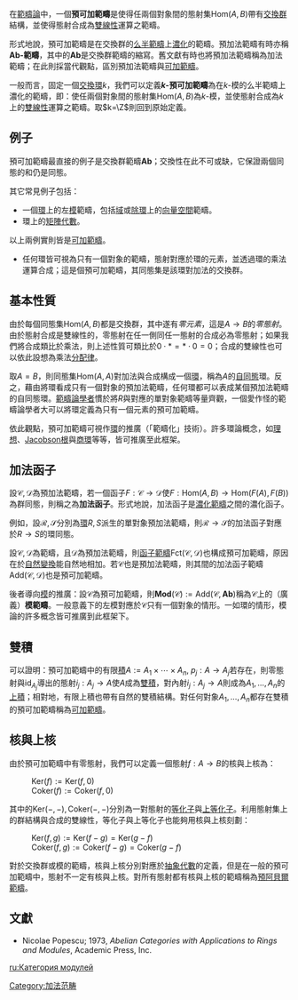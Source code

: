 在[[範疇論|範疇論]]中，一個'''預可加範疇'''是使得任兩個對象間的態射集<math>\mathrm{Hom}(A,B)</math>帶有[[交換群|交換群]]結構，並使得態射合成為[[双线性映射|雙線性]]運算之範疇。

形式地說，預可加範疇是在交換群的[[么半範疇|么半範疇]]上[[濃化_(範疇)|濃化]]的範疇。預加法範疇有時亦稱'''Ab-範疇'''，其中的'''Ab'''是交換群範疇的縮寫。舊文獻有時也將預加法範疇稱為加法範疇；在此則採當代觀點，區別預加法範疇與[[可加範疇|可加範疇]]。

一般而言，固定一個[[交換環|交換環]]<math>k</math>，我們可以定義'''<math>k</math>-預可加範疇'''為在<math>k</math>-模的么半範疇上濃化的範疇，即：使任兩個對象間的態射集<math>\mathrm{Hom}(A,B)</math>為<math>k</math>-模，並使態射合成為<math>k</math>上的[[双线性映射|雙線性]]運算之範疇。取<math>k=\Z</math>則回到原始定義。

==例子==
預可加範疇最直接的例子是交換群範疇'''Ab'''；交換性在此不可或缺，它保證兩個同態的和仍是同態。

其它常見例子包括：
* 一個[[环_(代数)|環]]上的左[[模|模]]範疇，包括[[体_(数学)|域]]或[[除環|除環]]上的[[向量空間|向量空間]]範疇。
* 環上的[[矩陣|矩陣]][[交換環上的代數|代數]]。

以上兩例實則皆是[[可加範疇|可加範疇]]。

* 任何環皆可視為只有一個對象的範疇，態射對應於環的元素，並透過環的乘法運算合成；這是個預可加範疇，其同態集是該環對加法的交換群。

==基本性質==
由於每個同態集<math>\mathrm{Hom}(A,B)</math>都是交換群，其中遂有''零元素''，這是<math>A \to B</math>的''零態射''。由於態射合成是雙線性的，零態射在任一側同任一態射的合成必為零態射；如果我們將合成類比於乘法，則上述性質可類比於<math>0 \cdot * = * \cdot 0 = 0</math>；合成的雙線性也可以依此設想為乘法[[分配律|分配律]]。

取<math>A=B</math>，則同態集<math>\mathrm{Hom}(A,A)</math>對加法與合成構成一個[[环_(代数)|環]]，稱為<math>A</math>的[[自同態|自同態]]環。反之，藉由將環看成只有一個對象的預加法範疇，任何環都可以表成某個預加法範疇的自同態環。[[範疇論|範疇論]][[學者|學者]]慣於將<math>R</math>與對應的單對象範疇等量齊觀，一個愛作怪的範疇論學者大可以將環定義為只有一個元素的預可加範疇。

依此觀點，預可加範疇可視作[[环_(代数)|環]]的推廣（「範疇化」技術）。許多環論概念，如[[理想_(环论)|理想]]、[[Jacobson根|Jacobson根]]與[[商環|商環]]等等，皆可推廣至此框架。

==加法函子==
設<math>\mathcal{C}, \mathcal{D}</math>為預加法範疇，若一個函子<math>F: \mathcal{C} \to \mathcal{D}</math>使<math>F: \mathrm{Hom}(A,B) \to \mathrm{Hom}(F(A),F(B))</math>為群同態，則稱之為'''加法函子'''。形式地說，加法函子是[[濃化範疇|濃化範疇]]之間的濃化函子。

例如，設<math>\mathcal{R}, \mathcal{S}</math>分別為[[环_(代数)|環]]<math>R, S</math>派生的單對象預加法範疇，則<math>\mathcal{R} \to \mathcal{S}</math>的加法函子對應於<math>R \to S</math>的環同態。

設<math>\mathcal{C}, \mathcal{D}</math>為範疇，且<math>\mathcal{D}</math>為預加法範疇，則[[函子範疇|函子範疇]]<math>\mathrm{Fct}(\mathcal{C},\mathcal{D})</math>也構成預可加範疇，原因在於[[自然變換|自然變換]]能自然地相加。若<math>\mathcal{C}</math>也是預加法範疇，則其間的加法函子範疇<math>\mathrm{Add}(\mathcal{C},\mathcal{D})</math>也是預可加範疇。

後者導向[[模|模]]的推廣：設<math>\mathcal{C}</math>為預可加範疇，則<math>\mathbf{Mod}(\mathcal{C}) := \mathrm{Add}(\mathcal{C},\mathbf{Ab})</math>稱為<math>\mathcal{C}</math>上的（廣義）'''模範疇'''。一般意義下的左模對應於<math>\mathcal{C}</math>只有一個對象的情形。一如環的情形，模論的許多概念皆可推廣到此框架下。

==雙積==
可以證明：預可加範疇中的有限[[積_(範疇論)|積]]<math>A := A_1 \times \cdots \times A_n,\; p_j: A \to A_j</math>若存在，則零態射與<math>\mathrm{id}_{A_j}</math>導出的態射<math>i_j: A_j \to A</math>使<math>A</math>成為[[雙積|雙積]]，對內射<math>i_j: A_j \to A</math>則成為<math>A_1, \ldots, A_n</math>的[[上積|上積]]；相對地，有限上積也帶有自然的雙積結構。對任何對象<math>A_1, \ldots, A_n</math>都存在雙積的預可加範疇稱為[[可加範疇|可加範疇]]。

==核與上核==
由於預可加範疇中有零態射，我們可以定義一個態射<math>f: A \to B</math>的核與上核為：
: <math>\mathrm{Ker}(f) := \mathrm{Ker}(f,0)  </math>
: <math>\mathrm{Coker}(f) := \mathrm{Coker}(f,0) </math>

其中的<math>\mathrm{Ker}(-,-), \mathrm{Coker}(-,-)</math>分別為一對態射的[[等化子|等化子]]與[[上等化子|上等化子]]。利用態射集上的群結構與合成的雙線性，等化子與上等化子也能夠用核與上核刻劃：
: <math>\mathrm{Ker}(f,g) := \mathrm{Ker}(f-g) = \mathrm{Ker}(g-f) </math>
: <math>\mathrm{Coker}(f,g) := \mathrm{Coker}(f-g) = \mathrm{Coker}(g-f)</math>

對於交換群或模的範疇，核與上核分別對應於[[抽象代數|抽象代數]]的定義，但是在一般的預可加範疇中，態射不一定有核與上核。對所有態射都有核與上核的範疇稱為[[預阿貝爾範疇|預阿貝爾範疇]]。

==文獻==
* Nicolae Popescu; 1973, ''Abelian Categories with Applications to Rings and Modules'', Academic Press, Inc.

{{範疇論}}

[[Category:加法范畴|Category:加法范畴]]

[[ru:Категория_модулей|ru:Категория модулей]]